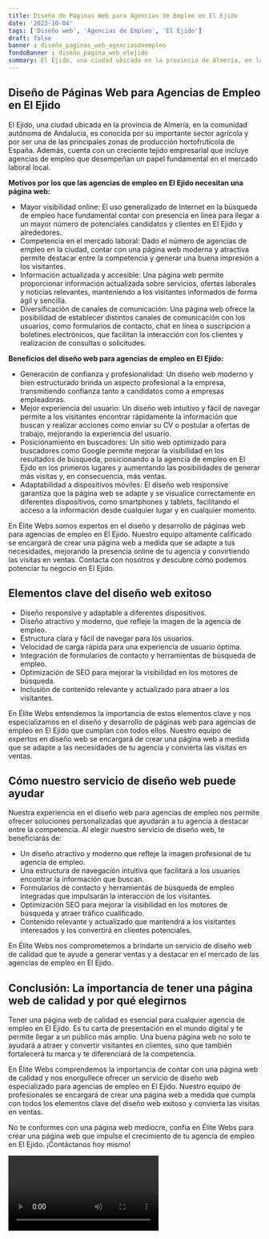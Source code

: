 ```yaml
---
title: Diseño de Páginas Web para Agencias de Empleo en El Ejido
date: '2023-10-04'
tags: ['Diseño web', 'Agencias de Empleo', 'El Ejido']
draft: false
banner : diseño_paginas_web_agenciasdeempleo
fondoBanner : diseño_pagina_web_elejido
summary: El Ejido, una ciudad ubicada en la provincia de Almería, en la comunidad autónoma de Andalucía, es conocida por su importante sector agrícola y por ser una de las principales zonas de producción hortofrutícola de España. Además, cuenta con un creciente tejido empresarial que incluye agencias de empleo que desempeñan un papel fundamental en el mercado laboral local.
---
```


## Diseño de Páginas Web para Agencias de Empleo en El Ejido

El Ejido, una ciudad ubicada en la provincia de Almería, en la comunidad autónoma de Andalucía, es conocida por su importante sector agrícola y por ser una de las principales zonas de producción hortofrutícola de España. Además, cuenta con un creciente tejido empresarial que incluye agencias de empleo que desempeñan un papel fundamental en el mercado laboral local.

**Motivos por los que las agencias de empleo en El Ejido necesitan una página web:**

- Mayor visibilidad online: El uso generalizado de Internet en la búsqueda de empleo hace fundamental contar con presencia en línea para llegar a un mayor número de potenciales candidatos y clientes en El Ejido y alrededores.
- Competencia en el mercado laboral: Dado el número de agencias de empleo en la ciudad, contar con una página web moderna y atractiva permite destacar entre la competencia y generar una buena impresión a los visitantes.
- Información actualizada y accesible: Una página web permite proporcionar información actualizada sobre servicios, ofertas laborales y noticias relevantes, manteniendo a los visitantes informados de forma ágil y sencilla.
- Diversificación de canales de comunicación: Una página web ofrece la posibilidad de establecer distintos canales de comunicación con los usuarios, como formularios de contacto, chat en línea o suscripción a boletines electrónicos, que facilitan la interacción con los clientes y realización de consultas o solicitudes.

**Beneficios del diseño web para agencias de empleo en El Ejido:**

- Generación de confianza y profesionalidad: Un diseño web moderno y bien estructurado brinda un aspecto profesional a la empresa, transmitiendo confianza tanto a candidatos como a empresas empleadoras.
- Mejor experiencia del usuario: Un diseño web intuitivo y fácil de navegar permite a los visitantes encontrar rápidamente la información que buscan y realizar acciones como enviar su CV o postular a ofertas de trabajo, mejorando la experiencia del usuario.
- Posicionamiento en buscadores: Un sitio web optimizado para buscadores como Google permite mejorar la visibilidad en los resultados de búsqueda, posicionando a la agencia de empleo en El Ejido en los primeros lugares y aumentando las posibilidades de generar más visitas y, en consecuencia, más ventas.
- Adaptabilidad a dispositivos móviles: El diseño web responsive garantiza que la página web se adapte y se visualice correctamente en diferentes dispositivos, como smartphones y tablets, facilitando el acceso a la información desde cualquier lugar y en cualquier momento.

En Élite Webs somos expertos en el diseño y desarrollo de páginas web para agencias de empleo en El Ejido. Nuestro equipo altamente calificado se encargará de crear una página web a medida que se adapte a tus necesidades, mejorando la presencia online de tu agencia y convirtiendo las visitas en ventas. Contacta con nosotros y descubre cómo podemos potenciar tu negocio en El Ejido.

<GifSeo />

<Cta />

## Elementos clave del diseño web exitoso

- Diseño responsive y adaptable a diferentes dispositivos.
- Diseño atractivo y moderno, que refleje la imagen de la agencia de empleo.
- Estructura clara y fácil de navegar para los usuarios.
- Velocidad de carga rápida para una experiencia de usuario óptima.
- Integración de formularios de contacto y herramientas de búsqueda de empleo.
- Optimización de SEO para mejorar la visibilidad en los motores de búsqueda.
- Inclusión de contenido relevante y actualizado para atraer a los visitantes.

En Élite Webs entendemos la importancia de estos elementos clave y nos especializamos en el diseño y desarrollo de páginas web para agencias de empleo en El Ejido que cumplan con todos ellos. Nuestro equipo de expertos en diseño web se encargará de crear una página web a medida que se adapte a las necesidades de tu agencia y convierta las visitas en ventas.

## Cómo nuestro servicio de diseño web puede ayudar

Nuestra experiencia en el diseño web para agencias de empleo nos permite ofrecer soluciones personalizadas que ayudarán a tu agencia a destacar entre la competencia. Al elegir nuestro servicio de diseño web, te beneficiarás de:

- Un diseño atractivo y moderno que refleje la imagen profesional de tu agencia de empleo.
- Una estructura de navegación intuitiva que facilitará a los usuarios encontrar la información que buscan.
- Formularios de contacto y herramientas de búsqueda de empleo integradas que impulsarán la interacción de los visitantes.
- Optimización SEO para mejorar la visibilidad en los motores de búsqueda y atraer tráfico cualificado.
- Contenido relevante y actualizado que mantendrá a los visitantes interesados y los convertirá en clientes potenciales.

En Élite Webs nos comprometemos a brindarte un servicio de diseño web de calidad que te ayude a generar ventas y a destacar en el mercado de las agencias de empleo en El Ejido.

## Conclusión: La importancia de tener una página web de calidad y por qué elegirnos

Tener una página web de calidad es esencial para cualquier agencia de empleo en El Ejido. Es tu carta de presentación en el mundo digital y te permite llegar a un público más amplio. Una buena página web no solo te ayudará a atraer y convertir visitantes en clientes, sino que también fortalecerá tu marca y te diferenciará de la competencia.

En Élite Webs comprendemos la importancia de contar con una página web de calidad y nos enorgullece ofrecer un servicio de diseño web especializado para agencias de empleo en El Ejido. Nuestro equipo de profesionales se encargará de crear una página web a medida que cumpla con todos los elementos clave del diseño web exitoso y convierta las visitas en ventas.

No te conformes con una página web mediocre, confía en Élite Webs para crear una página web que impulse el crecimiento de tu agencia de empleo en El Ejido. ¡Contáctanos hoy mismo!

<Video />

<CtaBot job='Agencias de Empleo' city='El Ejido'/>

<Gmaps query='El Ejido+españa+maps' />